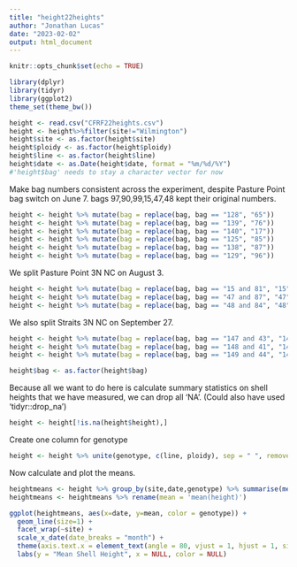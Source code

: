 ```yaml
---
title: "height22heights"
author: "Jonathan Lucas"
date: "2023-02-02"
output: html_document
---
```


```r
knitr::opts_chunk$set(echo = TRUE)
```

```r
library(dplyr)
library(tidyr)
library(ggplot2)
theme_set(theme_bw())
```


```r
height <- read.csv("CFRF22heights.csv")
height <- height%>%filter(site!="Wilmington")
height$site <- as.factor(height$site)
height$ploidy <- as.factor(height$ploidy)
height$line <- as.factor(height$line)
height$date <- as.Date(height$date, format = "%m/%d/%Y")
#'height$bag' needs to stay a character vector for now
```

Make bag numbers consistent across the experiment, despite Pasture Point bag switch on June 7. bags 97,90,99,15,47,48 kept their original numbers.
```r
height <- height %>% mutate(bag = replace(bag, bag == "128", "65"))
height <- height %>% mutate(bag = replace(bag, bag == "139", "76"))
height <- height %>% mutate(bag = replace(bag, bag == "140", "17"))
height <- height %>% mutate(bag = replace(bag, bag == "125", "85"))
height <- height %>% mutate(bag = replace(bag, bag == "138", "87"))
height <- height %>% mutate(bag = replace(bag, bag == "129", "96"))
```

We split Pasture Point 3N NC on August 3.
```r
height <- height %>% mutate(bag = replace(bag, bag == "15 and 81", "15"))
height <- height %>% mutate(bag = replace(bag, bag == "47 and 87", "47"))
height <- height %>% mutate(bag = replace(bag, bag == "48 and 84", "48"))
```

We also split Straits 3N NC on September 27.
```r
height <- height %>% mutate(bag = replace(bag, bag == "147 and 43", "147"))
height <- height %>% mutate(bag = replace(bag, bag == "148 and 41", "148"))
height <- height %>% mutate(bag = replace(bag, bag == "149 and 44", "149"))

height$bag <- as.factor(height$bag)
```

Because all we want to do here is calculate summary statistics on shell heights that we have measured, we can drop all 'NA'. (Could also have used 'tidyr::drop_na')
```r
height <- height[!is.na(height$height),]
```

Create one column for genotype
```r
height <- height %>% unite(genotype, c(line, ploidy), sep = " ", remove = FALSE)
```



Now calculate and plot the means.
```r
heightmeans <- height %>% group_by(site,date,genotype) %>% summarise(mean(height))
heightmeans <- heightmeans %>% rename(mean = 'mean(height)')
```

```r
ggplot(heightmeans, aes(x=date, y=mean, color = genotype)) +
  geom_line(size=1) +
  facet_wrap(~site) +
  scale_x_date(date_breaks = "month") +
  theme(axis.text.x = element_text(angle = 80, vjust = 1, hjust = 1, size = 6)) +
  labs(y = "Mean Shell Height", x = NULL, color = NULL)
```


